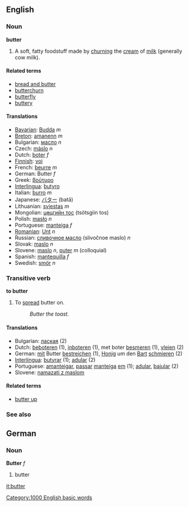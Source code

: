 ==English==

=== Noun ===
'''butter'''

# {{uncountable}} A soft, fatty foodstuff made by [[churn]]ing the [[cream]] of [[milk]] (generally cow milk).

====Related terms====
*[[bread and butter]]
*[[butterchurn]]
*[[butterfly]]
*[[buttery]]

==== Translations ====
*[[Bavarian]]: [[Budda]] ''m''
*[[Breton]]: [[amanenn]] ''m''
*Bulgarian: [[масло]] ''n''
*Czech: [[máslo]]  ''n''
*Dutch: [[boter]] ''f''
*[[Finnish]]: [[voi]]
*French: [[beurre]] ''m''
*German: Butter ''f''
*Greek: [[βούτυρο]]
*[[Interlingua]]: [[butyro]]
*Italian: [[burro]] ''m''
*Japanese: [[バター]] (batā)
*Lithuanian: [[sviestas]] ''m''
*Mongolian: [[цөцгийн тос]] (ts&ouml;tsgiin tos)
*Polish: [[masło]] ''n''
*Portuguese: [[manteiga]] ''f''
*[[Romanian]]: [[Unt]] ''n''
*Russian: [[сливoчнoe масло]] (slivočnoe maslo) ''n''
*Slovak: [[maslo]]  ''n''
*Slovene: [[maslo]] ''n'', [[puter]] ''m'' (colloquial)
*Spanish: [[mantequilla]] ''f''
*Swedish: [[smör]] ''n''

=== Transitive verb ===
'''to butter'''

# To [[spread]] butter on.
#: ''Butter the toast.''

==== Translations ====
{{checktrans}}
*Bulgarian: [[лаская]] (2)
*Dutch: [[beboteren]] (1), [[inboteren]] (1), met boter [[besmeren]] (1), [[vleien]] (2)
*German: [[mit]] Butter [[bestreichen]] (1), [[Honig]] um den [[Bart]] [[schmieren]] (2)
*[[Interlingua]]: [[butyrar]] (1); [[adular]] (2)
*Portuguese: [[amanteigar]], [[passar]] [[manteiga]] [[em]] (1); [[adular]], [[bajular]] (2)
*Slovene: [[namazati z maslom]]

====Related terms====
*[[butter up]]

===See also===
{{pedialite}}

==German==
===Noun===
'''Butter'''  ''f''

# butter

[[it:butter]]
[[Category:1000 English basic words]]
